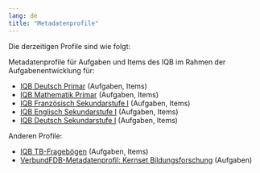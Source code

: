 ---
lang: de
title: "Metadatenprofile"
---

Die derzeitigen Profile sind wie folgt:

Metadatenprofile für Aufgaben und Items des IQB im Rahmen der Aufgabenentwicklung für:

  * [IQB Deutsch Primar](https://iqb-vocabs.github.io/p12/) (Aufgaben, Items)
  * [IQB Mathematik Primar](https://iqb-vocabs.github.io/p11/) (Aufgaben, Items)
  * [IQB Französisch Sekundarstufe I](https://iqb-vocabs.github.io/p52/) (Aufgaben, Items)
  * [IQB Englisch Sekundarstufe I](https://iqb-vocabs.github.io/p53/) (Aufgaben, Items)
  * [IQB Deutsch Sekundarstufe I](https://iqb-vocabs.github.io/p16/) (Aufgaben, Items)


Anderen Profile:

  * [IQB TB-Fragebögen](https://iqb-vocabs.github.io/p60/) (Aufgaben, Items)
  * [VerbundFDB-Metadatenprofil: Kernset Bildungsforschung](https://iqb-vocabs.github.io/p80/) (Aufgaben)

